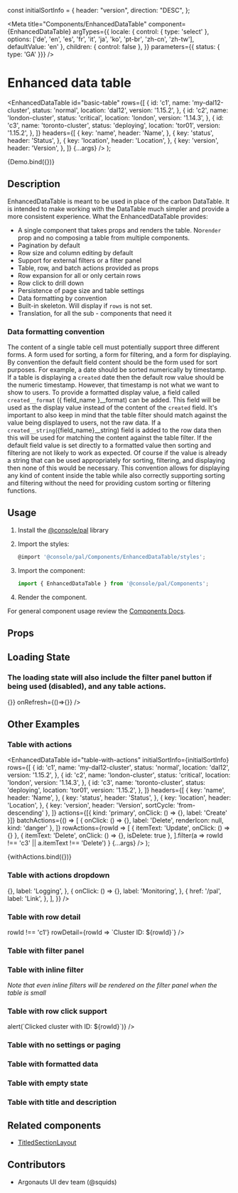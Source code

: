 
const initialSortInfo = {
  header: "version",
  direction: "DESC",
};

<Meta
  title="Components/EnhancedDataTable"
  component={EnhancedDataTable}
  argTypes={{
    locale: { control: { type: 'select' }, options: ['de', 'en', 'es', 'fr', 'it', 'ja', 'ko', 'pt-br', 'zh-cn', 'zh-tw'], defaultValue: 'en' },
    children: { control: false },
  }}
  parameters={{ status: { type: 'GA' }}}
/>

# Enhanced data table

  <EnhancedDataTable
    id="basic-table"
    rows={[
      {
        id: 'c1',
        name: 'my-dal12-cluster',
        status: 'normal',
        location: 'dal12',
        version: '1.15.2',
      },
      {
        id: 'c2',
        name: 'london-cluster',
        status: 'critical',
        location: 'london',
        version: '1.14.3',
      },
      {
        id: 'c3',
        name: 'toronto-cluster',
        status: 'deploying',
        location: 'tor01',
        version: '1.15.2',
      },
    ]}
    headers={[
      {
        key: 'name',
        header: 'Name',
      },
      {
        key: 'status',
        header: 'Status',
      },
      {
        key: 'location',
        header: 'Location',
      },
      {
        key: 'version',
        header: 'Version',
      },
    ]}
    {...args}
  />
);

<Canvas>
  <Story
    name="Demo"
    args={{}}
  >
    {Demo.bind({})}
  </Story>
</Canvas>

## Description

EnhancedDataTable is meant to be used in place of the carbon DataTable. It is
intended to make working with the DataTable much simpler and provide a more
consistent experience. What the EnhancedDataTable provides:

- A single component that takes props and renders the table. No`render` prop
  and no composing a table from multiple components.
- Pagination by default
- Row size and column editing by default
- Support for external filters or a filter panel
- Table, row, and batch actions provided as props
- Row expansion for all or only certain rows
- Row click to drill down
- Persistence of page size and table settings
- Data formatting by convention
- Built-in skeleton. Will display if `rows` is not set.
- Translation, for all the sub - components that need it

### Data formatting convention

The content of a single table cell must potentially support three different
forms. A form used for sorting, a form for filtering, and a form for displaying.
By convention the default field content should be the form used for sort
purposes. For example, a date should be sorted numerically by timestamp. If a
table is displaying a `created` date then the default row value should be the
numeric timestamp. However, that timestamp is not what we want to show to users.
To provide a formatted display value, a field called `created__format`
({ field_name }\_\_format) can be added. This field will be used as the display
value instead of the content of the `created` field. It's important to also keep
in mind that the table filter should match against the value being displayed to
users, not the raw data. If a `created__string`({field_name}\_\_string) field
is added to the row data then this will be used for matching the content against
the table filter. If the default field value is set directly to a formatted
value then sorting and filtering are not likely to work as expected. Of course
if the value is already a string that can be used appropriately for sorting,
filtering, and displaying then none of this would be necessary. This convention
allows for displaying any kind of content inside the table while also correctly
supporting sorting and filtering without the need for providing custom sorting
or filtering functions.

## Usage

1.  Install the [@console/pal](https://github.ibm.com/ibmcloud/pal#how-to-install-and-use) library
2.  Import the styles:

    ```js
    @import '@console/pal/Components/EnhancedDataTable/styles';
    ```

3.  Import the component:

    ```js
    import { EnhancedDataTable } from '@console/pal/Components';
    ```

4.  Render the component.

For general component usage review the [Components Docs](https://pages.github.ibm.com/ibmcloud/pal/development-guidelines/components/overview).

## Props

<ArgsTable of={EnhancedDataTable} />

## Loading State

### The loading state will also include the filter panel button if being used (disabled), and any table actions.

<Canvas>
  <Story
    name="Loading State"
  >
    <EnhancedDataTable
      id="basic-table"
      title="My datatable"
      description="Loading state with header"
      headers={[
        {
          key: 'name',
          header: 'Name',
        },
        {
          key: 'status',
          header: 'Status',
        },
        {
          key: 'location',
          header: 'Location',
        },
        {
          key: 'version',
          header: 'Version',
        },
      ]}
      filters={[{
        id: 'status-filter',
        columnKey: 'status',
        titleText: 'Status:',
        filterType: 'multiselect',
        items: [{ id: 'normal', label: 'normal' }, { id: 'critical', label: 'critical' }, { id: 'deploying', label: 'deploying' }],
      }, {
        id: 'location-filter',
        columnKey: 'location',
        titleText: 'Location:',
        label: 'Location',
        items: [{ id: 'london', label: 'london' }, { id: 'dal12', label: 'dal12' }, { id: 'tor01', label: 'tor01' }],
      }, {
        id: 'version-filter',
        columnKey: 'version',
        titleText: 'Version:',
        label: 'Version',
        items: [{ id: '1.14.3', label: '1.14.3' }, { id: '1.15.2', label: '1.15.2' }],
      }]}
      onDownload={()=>{}}
      onRefresh={()=>{}}
    />
  </Story>
</Canvas>

## Other Examples

### Table with actions

  <EnhancedDataTable
      id="table-with-actions"
      initialSortInfo={initialSortInfo}
      rows={[
        {
          id: 'c1',
          name: 'my-dal12-cluster',
          status: 'normal',
          location: 'dal12',
          version: '1.15.2',
        },
        {
          id: 'c2',
          name: 'london-cluster',
          status: 'critical',
          location: 'london',
          version: '1.14.3',
        },
        {
          id: 'c3',
          name: 'toronto-cluster',
          status: 'deploying',
          location: 'tor01',
          version: '1.15.2',
        },
      ]}
      headers={[
        {
          key: 'name',
          header: 'Name',
        },
        {
          key: 'status',
          header: 'Status',
        },
        {
          key: 'location',
          header: 'Location',
        },
        {
          key: 'version',
          header: 'Version',
          sortCycle: 'from-descending'
        },
      ]}
      actions={[{ kind: 'primary', onClick: () => {}, label: 'Create' }]}
      batchActions={() => [
        { onClick: () => {}, label: 'Delete', renderIcon: null, kind: 'danger' },
      ]}
      rowActions={rowId =>
        [
          { itemText: 'Update', onClick: () => {} },
          { itemText: 'Delete', onClick: () => {}, isDelete: true },
        ].filter(a => rowId !== 'c3' || a.itemText !== 'Delete')
      }
      {...args}
    />
);

<Canvas>
  <Story
    name="Table with actions"
    args={{ radio: false, disableSelectAll: false }}
    parameters={{ 
    controls: { 
      include: ['locale', 'radio', 'disableSelectAll'] 
    } 
  }}
  >
  {withActions.bind({})}
  </Story>
</Canvas>

### Table with actions dropdown

<Canvas>
  <Story
    name="Table with actions dropdown"
  >
    <EnhancedDataTable
      id="table-with-actions-dropdown"
      rows={[
        {
          id: 'c1',
          name: 'my-dal12-cluster',
          status: 'normal',
          location: 'dal12',
          version: '1.15.2',
        },
        {
          id: 'c2',
          name: 'london-cluster',
          status: 'critical',
          location: 'london',
          version: '1.14.3',
        },
        {
          id: 'c3',
          name: 'toronto-cluster',
          status: 'deploying',
          location: 'tor01',
          version: '1.15.2',
        },
      ]}
      headers={[
        {
          key: 'name',
          header: 'Name',
        },
        {
          key: 'status',
          header: 'Status',
        },
        {
          key: 'location',
          header: 'Location',
        },
        {
          key: 'version',
          header: 'Version',
        },
      ]}
      actionsDropdown={{
        label: 'Add',
        actions: [
          {
            onClick: () => {},
            label: 'Logging',
          },
          {
            onClick: () => {},
            label: 'Monitoring',
          },
          {
            href: '/pal',
            label: 'Link',
          },
        ],
      }}
    />
  </Story>
</Canvas>

### Table with row detail

<Canvas>
  <Story
    name="Table with row detail"
  >
    <EnhancedDataTable
      id="table-with-row-detail"
      rows={[
        {
          id: 'c1',
          name: 'my-dal12-cluster',
          status: 'normal',
          location: 'dal12',
          version: '1.15.2',
        },
        {
          id: 'c2',
          name: 'london-cluster',
          status: 'critical',
          location: 'london',
          version: '1.14.3',
        },
        {
          id: 'c3',
          name: 'toronto-cluster',
          status: 'deploying',
          location: 'tor01',
          version: '1.15.2',
        },
      ]}
      headers={[
        {
          key: 'name',
          header: 'Name',
        },
        {
          key: 'status',
          header: 'Status',
        },
        {
          key: 'location',
          header: 'Location',
        },
        {
          key: 'version',
          header: 'Version',
        },
      ]}
      hasRowDetail={rowId => rowId !== 'c1'}
      rowDetail={rowId => `Cluster ID: ${rowId}`}
    />
  </Story>
</Canvas>

### Table with filter panel

<Canvas>
  <Story
    name="Table with filter panel"
  >
  <EnhancedDataTable
    id="table-with-filter-panel"
    rows={[
      {
        id: 'c1',
        name: 'my-dal12-cluster',
        status: 'normal',
        location: 'dal12',
        version: '1.15.2',
      },
      {
        id: 'c2',
        name: 'london-cluster',
        status: 'critical',
        location: 'london',
        version: '1.14.3',
      },
      {
        id: 'c3',
        name: 'toronto-cluster',
        status: 'deploying',
        location: 'tor01',
        version: '1.15.2',
      },
    ]}
    headers={[
      {
        key: 'name',
        header: 'Name',
      },
      {
        key: 'status',
        header: 'Status',
      },
      {
        key: 'location',
        header: 'Location',
      },
      {
        key: 'version',
        header: 'Version',
      },
    ]}
    filters={[
      {
        id: 'status-filter',
        columnKey: 'status',
        titleText: 'Status:',
        filterType: 'multiselect',
        items: [
          { id: 'normal', label: 'normal' },
          { id: 'critical', label: 'critical' },
          { id: 'deploying', label: 'deploying' },
        ],
      },
      {
        id: 'location-filter',
        columnKey: 'location',
        titleText: 'Location:',
        label: 'Location',
        items: [
          { id: 'london', label: 'london' },
          { id: 'dal12', label: 'dal12' },
          { id: 'tor01', label: 'tor01' },
        ],
      },
      {
        id: 'version-filter',
        columnKey: 'version',
        titleText: 'Version:',
        label: 'Version',
        items: [
          { id: '1.14.3', label: '1.14.3' },
          { id: '1.15.2', label: '1.15.2' },
        ],
      },
    ]}
  />
  </Story>
</Canvas>

### Table with inline filter

_Note that even inline filters will be rendered on the filter panel when the
table is small_

<Canvas>
  <Story
    name="Table with inline filter"
  >
    <EnhancedDataTable
      id="table-with-inline-filter"
      rows={[
        {
          id: 'c1',
          name: 'my-dal12-cluster',
          status: 'normal',
          location: 'dal12',
          version: '1.15.2',
        },
        {
          id: 'c2',
          name: 'london-cluster',
          status: 'critical',
          location: 'london',
          version: '1.14.3',
        },
        {
          id: 'c3',
          name: 'toronto-cluster',
          status: 'deploying',
          location: 'tor01',
          version: '1.15.2',
        },
      ]}
      headers={[
        {
          key: 'name',
          header: 'Name',
        },
        {
          key: 'status',
          header: 'Status',
        },
        {
          key: 'location',
          header: 'Location',
        },
        {
          key: 'version',
          header: 'Version',
        },
      ]}
      filters={[
        {
          id: 'version-filter',
          columnKey: 'version',
          titleText: 'Version:',
          label: 'Version',
          items: [
            { id: '1.14.3', label: '1.14.3' },
            { id: '1.15.2', label: '1.15.2' },
          ],
        },
      ]}
    />
  </Story>
</Canvas>

### Table with row click support

<Canvas>
  <Story
    name="Table with row click support"
  >
    <EnhancedDataTable
      id="table-with-row-click"
      rows={[
        {
          id: 'c1',
          name: 'my-dal12-cluster',
          status: 'normal',
          location: 'dal12',
          version: '1.15.2',
        },
        {
          id: 'c2',
          name: 'london-cluster',
          status: 'critical',
          location: 'london',
          version: '1.14.3',
        },
        {
          id: 'c3',
          name: 'toronto-cluster',
          status: 'deploying',
          location: 'tor01',
          version: '1.15.2',
        },
      ]}
      headers={[
        {
          key: 'name',
          header: 'Name',
        },
        {
          key: 'status',
          header: 'Status',
        },
        {
          key: 'location',
          header: 'Location',
        },
        {
          key: 'version',
          header: 'Version',
        },
      ]}
      rowClick={rowId => alert(`Clicked cluster with ID: ${rowId}`)}
    />
  </Story>
</Canvas>

### Table with no settings or paging

<Canvas>
  <Story
    name="Table with no settings or paging"
  >
    <EnhancedDataTable
      id="table-with-no-settings"
      rows={[
        {
          id: 'c1',
          name: 'my-dal12-cluster',
          status: 'normal',
          location: 'dal12',
          version: '1.15.2',
        },
        {
          id: 'c2',
          name: 'london-cluster',
          status: 'critical',
          location: 'london',
          version: '1.14.3',
        },
        {
          id: 'c3',
          name: 'toronto-cluster',
          status: 'deploying',
          location: 'tor01',
          version: '1.15.2',
        },
      ]}
      headers={[
        {
          key: 'name',
          header: 'Name',
        },
        {
          key: 'status',
          header: 'Status',
        },
        {
          key: 'location',
          header: 'Location',
        },
        {
          key: 'version',
          header: 'Version',
        },
      ]}
      hidePagination
      hideEditCols
      hideEditRowSize
    />
  </Story>
</Canvas>

### Table with formatted data

<Canvas>
  <Story
    name="Table with formatted data"
  >
    <EnhancedDataTable
      id="table-with-formatted-data"
      rows={[
        {
          id: 'c1',
          name: 'my-dal12-cluster',
          status: 'normal',
          location: 'dal12',
          created: 1582732281559,
          created__format: new Date(1582732281559).toLocaleString(),
          created__string: new Date(1582732281559).toLocaleString(),
          version: '1.15.2',
        },
        {
          id: 'c2',
          name: 'london-cluster',
          status: 'critical',
          location: 'london',
          created: 1581733291559,
          created__format: new Date(1581733291559).toLocaleString(),
          created__string: new Date(1581733291559).toLocaleString(),
          version: '1.14.3',
        },
        {
          id: 'c3',
          name: 'toronto-cluster',
          status: 'deploying',
          location: 'tor01',
          created: 1582733291559,
          created__format: new Date(1582733291559).toLocaleString(),
          created__string: new Date(1582733291559).toLocaleString(),
          version: '1.15.2',
        },
      ]}
      headers={[
        {
          key: 'name',
          header: 'Name',
        },
        {
          key: 'status',
          header: 'Status',
        },
        {
          key: 'location',
          header: 'Location',
        },
        {
          key: 'created',
          header: 'Created',
        },
        {
          key: 'version',
          header: 'Version',
        },
      ]}
    />
  </Story>
</Canvas>

### Table with empty state

<Canvas>
  <Story
    name="Table with empty state"
  >
    <EnhancedDataTable
      id="table-with-empty-state"
      rows={[]}
      headers={[
        {
          key: 'name',
          header: 'Name',
        },
        {
          key: 'status',
          header: 'Status',
        },
        {
          key: 'location',
          header: 'Location',
        },
        {
          key: 'created',
          header: 'Created',
        },
        {
          key: 'version',
          header: 'Version',
        },
      ]}
    />
  </Story>
</Canvas>

### Table with title and description

<Canvas>
  <Story
    name="Table with title and description"
  >
    <EnhancedDataTable
      id="basic-table"
      title="My datatable"
      description="Example data for the EDT"
      rows={[
        {
          id: 'c1',
          name: 'my-dal12-cluster',
          status: 'normal',
          location: 'dal12',
          version: '1.15.2',
        },
        {
          id: 'c2',
          name: 'london-cluster',
          status: 'critical',
          location: 'london',
          version: '1.14.3',
        },
        {
          id: 'c3',
          name: 'toronto-cluster',
          status: 'deploying',
          location: 'tor01',
          version: '1.15.2',
        },
      ]}
      headers={[
        {
          key: 'name',
          header: 'Name',
        },
        {
          key: 'status',
          header: 'Status',
        },
        {
          key: 'location',
          header: 'Location',
        },
        {
          key: 'version',
          header: 'Version',
        },
      ]}
    />
  </Story>
</Canvas>

## Related components

- [TitledSectionLayout](/layouts/titled-section-layout/code)

## Contributors

- Argonauts UI dev team (@squids)
